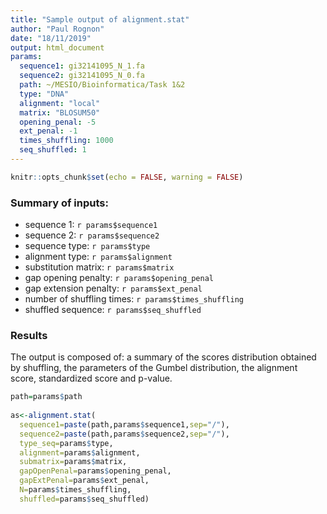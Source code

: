 ```yaml
---
title: "Sample output of alignment.stat"
author: "Paul Rognon"
date: "18/11/2019"
output: html_document
params:
  sequence1: gi32141095_N_1.fa
  sequence2: gi32141095_N_0.fa
  path: ~/MESIO/Bioinformatica/Task 1&2
  type: "DNA"
  alignment: "local"
  matrix: "BLOSUM50"
  opening_penal: -5
  ext_penal: -1
  times_shuffling: 1000
  seq_shuffled: 1
---
```


```r
knitr::opts_chunk$set(echo = FALSE, warning = FALSE)
```

### Summary of inputs:
 * sequence 1: `r params$sequence1`
 * sequence 2: `r params$sequence2`
 * sequence type: `r params$type`
 * alignment type: `r params$alignment`
 * substitution matrix: `r params$matrix`
 * gap opening penalty: `r params$opening_penal`
 * gap extension penalty: `r params$ext_penal`
 * number of shuffling times: `r params$times_shuffling`
 * shuffled sequence: `r params$seq_shuffled`
 
### Results
The output is composed of: a summary of the scores distribution obtained by shuffling, the parameters of the Gumbel distribution, the alignment score, standardized score and p-value.

```r
path=params$path
  
as<-alignment.stat(
  sequence1=paste(path,params$sequence1,sep="/"),
  sequence2=paste(path,params$sequence2,sep="/"),
  type_seq=params$type,
  alignment=params$alignment,
  submatrix=params$matrix,
  gapOpenPenal=params$opening_penal,
  gapExtPenal=params$ext_penal,
  N=params$times_shuffling,
  shuffled=params$seq_shuffled)
```

